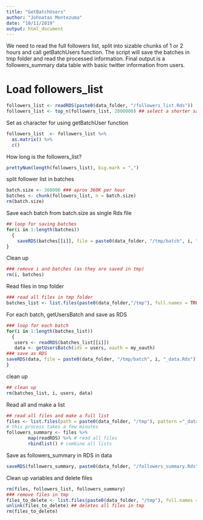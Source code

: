 ```yaml
---
title: "GetBatchUsers"
author: "Johnatas Montezuma"
date: "10/11/2019"
output: html_document
---
```


We need to read the full followers list, split into sizable chunks of 1 or 2 hours and call getBatchUsers function. The script will save the batches in tmp folder and read the processed information.
Final output is a followers_summary data table with basic twitter information from users.

# Load followers_list
```r
followers_list <- readRDS(paste0(data_folder, "/followers_list.Rds"))
followers_list <- top_n(followers_list, 2000000) ## select a shorter sample
```
Set as character for using getBatchUser function
```r
followers_list  <- followers_list %>%
  as.matrix() %>%  
  c() 
```


How long is the followers_list?
```r
prettyNum(length(followers_list), big.mark = ",")
```

split follower list in batches
```r
batch.size <- 360000 ### aprox 360K per hour
batches <- chunk(followers_list, n = batch.size)
rm(batch.size)
```

Save each batch from batch.size as single Rds file
```r
## loop for saving batches
for(i in 1:length(batches))
  {
    saveRDS(batches[[i]], file = paste0(data_folder, "/tmp/batch", i, ".Rds"))
}
```

Clean up
```r
### remove i and batches (as they are saved in tmp)
rm(i, batches)
```
                
Read files in tmp folder
```r
### read all files in tmp folder
batches_list <- list.files(paste0(data_folder,"/tmp"), full.names = TRUE)
```

For each batch, getUsersBatch and save as RDS
```r
### loop for each batch
for(i in 1:length(batches_list))
  {
   users <- readRDS(batches_list[[i]])
   data <- getUsersBatch(ids = users, oauth = my_oauth)
### save as RDS
saveRDS(data, file = paste0(data_folder, "/tmp/batch", i, "_data.Rds"))
}
```

clean up
```r
## clean up
rm(batches_list, i, users, data)
```



Read all and make  a list
```r
## read all files and make a full list
files <- list.files(path = paste0(data_folder, "/tmp"), pattern ="_data.Rds", full.names = TRUE)
# this process takes a few minutes
followers_summary <- files %>%
        map(readRDS) %>% # read all files
        rbindlist() # combine all lists
```

Save as followers_summary in RDS in data
```r
saveRDS(followers_summary, paste0(data_folder, "/followers_summary.Rds"))
```

Clean up variables and delete files
```r
rm(files, followers_list, followers_summary)
### remove files in tmp
files_to_delete <- list.files(paste0(data_folder, "/tmp"), full.names = TRUE) 
unlink(files_to_delete) ## deletes all files in tmp
rm(files_to_delete)
```

